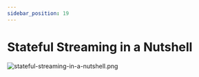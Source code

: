 ```yaml
---
sidebar_position: 19
---
```


# Stateful Streaming in a Nutshell

<div style={{textAlign: 'center'}}>

![stateful-streaming-in-a-nutshell.png](./assets/stateful-streaming-in-a-nutshell.png)

</div>
